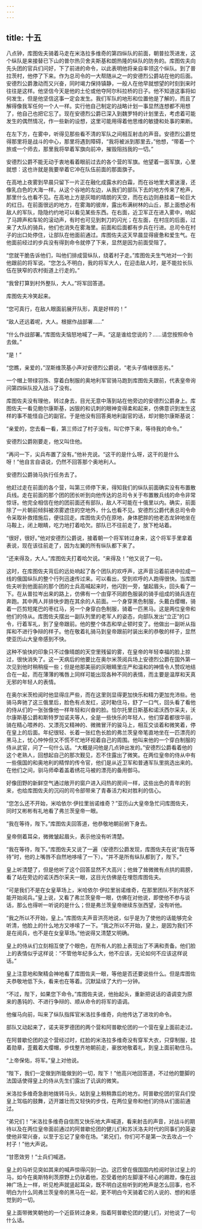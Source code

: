 ```yaml
---
---
---
```

title: 十五
---




八点钟，库图佐夫骑着马走在米洛拉多维奇的第四纵队的前面，朝普拉茨进发，这个纵队是来接替已下山的普尔热贝舍夫斯基和朗热隆的纵队的防务的。库图佐夫向先头团的官兵们问好，下了前进的命令，以此表明他将亲自率领这个纵队。到了普拉茨村，他停了下来。作为总司令的一大帮随从之一的安德烈公爵站在他的后面。安德烈公爵激动而又兴奋，同时竭力保持镇静，一般人在他早就想望的时刻到来时往往是这样。他坚信今天是他的土伦或他夺阿尔科拉桥的日子。他不知道这事将如何发生，但是他坚信这事一定会发生。我们军队的地形和位置他是了解的，而且了解得像我军任何一个人一样。实行他自己制定的战略计划一事显然连想都不用想了，他自己也把它忘了。现在安德烈公爵已深入到魏罗特的计划里去，考虑着可能发生的偶然情况，作一些新的设想，这里可能用得着他思维的敏捷和处事的果断。

在左下方，在雾中，听得见那些看不清的军队之间相互射击的声音。安德烈公爵觉得那里将是战斗的中心，那里将遇到障碍，“我将被派到那里去，”他想，“带着一个旅或一个师去，那里我将举着军旗向前冲，摧毁阻挡我的一切。”

安德烈公爵不能无动于衷地看着眼前过去的各个营的军旗。他望着一面军旗，心里就想：这也许就是我要举着它冲在队伍前面的那面旗子。

在高地上夜雾到早晨只留下一片正在融化成露水的白霜，而在谷地里大雾迷漫，还像乳白色的大海一样。从这个谷地的左边，从我们的部队下去的地方传来了枪声，那里什么也看不见。在高地上方是灰暗的晴朗的天空，而在右边则悬挂着一轮巨大的红日。在前面很远的地方，在雾海的彼岸，露出布满树林的山丘，那上面想必有敌人的军队，隐隐约约地可以看见某些东西。在右面，近卫军正在进入雾中，响起了马蹄声和车轮的滚动声，有时也可见到刺刀的闪光；在左面，在村庄的后面，过来了大队的骑兵，他们也消失在雾海里。前面和后面都有步兵在行进。总司令在村子的出口处停住，让部队在他面前通过。库图佐夫这天早晨显得疲惫和爱生气。在他面前经过的步兵没有得到命令就停了下来，显然是因为前面受阻了。

“您就干脆告诉他们，叫他们排成营纵队，绕着村子走。”库图佐夫生气地对一个到他跟前的将军说。“您怎么不明白，我的将军大人，在迎击敌人时，是不能拉长队伍在狭窄的农村街道上行走的。”

“我曾打算到村外整队，大人。”将军回答道。

库图佐夫冷笑起来。

“您可真行，在敌人眼面前展开队形，真是好样的！”

“敌人还远着呢，大人。根据作战部署……”

“什么作战部署。”库图佐夫恼怒地喊了一声。“这是谁给您说的？……请您按照命令去做。”

“是！”

“您瞧，亲爱的，”涅斯维茨基小声对安德烈公爵说，“老头子情绪很恶劣。”

一个帽上带绿羽饰、穿着白制服的奥地利军官骑马跑到库图佐夫跟前，代表皇帝询问第四纵队投入战斗了没有。

库图佐夫没有理他，转过身去，目光无意中落到站在他旁边的安德烈公爵身上。库图佐夫一看见鲍尔康斯基，凶狠的和讥刺的眼神变得柔和起来，仿佛意识到发生这样的事不能怪自己的副官。于是他没有回答奥地利副官的话，却对鲍尔康斯基说：

“亲爱的，您去看一看，第三师过了村子没有。叫它停下来，等待我的命令。”

安德烈公爵刚要走，他又叫住他。

“再问一下，尖兵布置了没有。”他补充说。“这干的是什么呀，这干的是什么呀！”他自言自语说，仍然不回答那个奥地利人。

安德烈公爵骑马执行任务去了。

他赶过走在前面的各个营，叫第三师停下来，得知我们的纵队前面确实没有布置散兵线。走在前面的那个团的团长听到向他传达的总司令关于布置散兵线的命令非常惊讶。他完全相信在他的团前面还有部队，敌人不可能在十俄里以内。确实，前面除了一片朝前倾斜被浓雾遮住的空地外，什么也看不见。安德烈公爵代表总司令命令采取补救措施后，便往回走。库图佐夫仍在原地，身体肥胖的他老态龙钟地坐在马鞍上，闭上眼睛，吃力地打着哈欠。部队已不往前走了，放下枪站着。

“很好，很好。”他对安德烈公爵说，接着朝一个将军转过身来，这个将军手里拿着表说，现在该往前走了，因为左翼的所有纵队都下来了。

“还来得及，大人。”库图佐夫打着哈欠说。“来得及！”他又说了一句。

这时，在库图佐夫背后的远处响起了各个团队的欢呼声，这声音沿着前进中拉成一线的俄国纵队的整个行列迅速传过来。可以看出，受到欢呼的人跑得很快。当库图佐夫听到他面前的那个团的士兵高喊起来时，他闪到一旁，皱起眉头，回头看了一下。在从普拉岑出来的路上，仿佛有一个由穿不同颜色服装的骑手组成的骑兵连在奔跑。其中两人并排快步跑在其余的人前面。一个身穿黑色制服，头戴白缨帽，骑着一匹剪短尾巴的枣红马，另一个身穿白色制服，骑着一匹黑马。这是两位皇帝和他们的侍从。库图佐夫摆出一副队列里的老军人的姿态，向部队发出“立正”的口令，行着军礼，到了皇帝跟前。他的整个体态和举止顿时变了。他做出一副听从指挥和不进行争辩的样子。他在敬着礼骑马到皇帝跟前时装出来的恭敬的样子，显然使亚历山大皇帝感到不快。

这种不愉快的印象只不过像晴朗的天空里残留的雾，在皇帝的年轻幸福的脸上掠过，很快消失了。这一天病后的他要比在奥尔米茨阅兵场上安德烈公爵在国外第一次见到他时稍稍瘦一些；但是他那美丽的灰眼睛里庄严和温和的神情令人赞叹地结合在一起，而在薄薄的嘴唇上同样可能出现各种不同的表情，而主要是温厚和天真无邪的年轻人的表情。

在奥尔米茨检阅时他显得庄严些，而在这里则显得更加快乐和精力更加充沛些。他骑马奔驰了这三俄里后，脸色有点发红，这时勒住马，舒了一口气，回头看了看他的侍从们的一张张像他一样年轻和兴奋的脸。恰尔托里日斯基和诺沃西尔采夫，沃尔康斯基公爵和斯特罗加诺夫等人，全是一些快乐的年轻人，他们穿着都很华丽，骑在精心喂养的、又漂亮又精神的、微微冒汗的骏马上，相互交谈着和微笑着，停在皇上的后面。年纪很轻、长着一张红色长脸的弗兰茨皇帝笔直地坐在一匹漂亮的黑马上，忧心忡忡但又不慌不忙地环视着自己的周围。他叫来他的一个穿白制服的侍从武官，问了一句什么话。“大概是问他是几点钟出发的。”安德烈公爵看着他的这个老熟人，回想起自己的那次觐见，忍不住露出了微笑。在两位皇帝的侍从中有一些俄国的和奥地利的精悍的传令官，他们是从近卫军和普通军队里挑选出来的。在他们之间，驯马师牵着盖着绣花马被的漂亮的备用御马。

好像田野的新鲜空气通过敞开的窗户进入闷热的房间一样，这些出色的青年的到来，也给库图佐夫的沉闷的司令部带来了青春活力和对胜利的信心。

“您怎么还不开始，米哈依尔·伊拉里翁诺维奇？”亚历山大皇帝急忙问库图佐夫，同时又彬彬有礼地看了弗兰茨皇帝一眼。

“我在等待，陛下。”库图佐夫回答道，他恭敬地朝前俯下身去。

皇帝侧着耳朵，微微皱起眉头，表示他没有听清楚。

“我在等待，陛下。”库图佐夫又说了一遍（安德烈公爵发现，库图佐夫在说“我在等待”时，他的上嘴唇不自然地哆嗦了一下）。“并不是所有纵队都到了，陛下。”

皇上听清楚了，但是他听了这个回答显然不大高兴；他耸了耸微微有点拱的肩膀，看了站在旁边的诺沃西尔采夫一眼，这目光仿佛是在埋怨库图佐夫。

“可是我们不是在女皇草场上，米哈依尔·伊拉里翁诺维奇，在那里团队不到齐就不能开始阅兵。”皇上说，又看了弗兰茨皇帝一眼，仿佛在对他说，即使他不参与谈话，那么也得听一听说的是什么；但是弗兰茨皇帝继续东张西望，没有听他。

“我之所以不开始，皇上。”库图佐夫声音洪亮地说，似乎是为了使他的话能够完全听清，他脸上的什么地方又哆嗦了一下。“我之所以不开始，皇上，是因为我们不是在阅兵，也不是在女皇草场。”他说得又清楚又明确。

皇上的侍从们立刻相互使了个眼色，在所有人的脸上表现出了不满和责备。他们脸上的表情似乎这样说：“不管他年纪多么大，他不应该，无论如何不应该这样说话。”

皇上注意地和聚精会神地看了库图佐夫一眼，等他是否还要说些什么。但是库图佐夫恭敬地低下头，看来也在等着。沉默延续了大约一分钟。

“不过，陛下，如果您下命令。”库图佐夫说，他抬起头，重新把说话的语调变为原来的愚钝的、不进行争辩的、顺从命令的将军的语调。

他催马向前，叫来了纵队指挥官米洛拉多维奇，向他传达了进攻的命令。

部队又动起来了，诺夫哥罗德团的两个营和阿普歇伦团的一个营在皇上面前走过。

在阿普歇伦团的这个营经过时，红脸的米洛拉多维奇没有穿军大衣，只穿制服，挂着勋章，歪戴着大缨帽，步伐整齐地朝前走，豪放地敬着礼，到皇上面前勒住马。

“上帝保佑，将军。”皇上对他说。

“陛下，我们一定做到所能做到的一切，陛下！”他高兴地回答道，不过他的蹩脚的法国话使得皇上的侍从先生们露出了讥讽的微笑。

米洛拉多维奇急剧地拨转马头，站到皇上稍稍靠后的地方。阿普歇伦团的官兵们受皇上驾临的鼓舞，迈开雄壮而又轻快的步伐，在两位皇帝和他们的侍从们面前通过。

“弟兄们！”米洛拉多维奇自信而又快乐地大声喊道，看来射击的声音，对战斗的期待以及在两位皇帝面前通过的阿普歇伦团的健儿们和苏沃洛夫时代的同事们的英姿使他非常兴奋，以至于忘记了皇帝在场。“弟兄们，你们可不是第一次去攻占一个村子！”他大声说。

“甘愿效劳！”士兵们喊道。

皇上的马听见突如其来的喊声惊得闪到一边。这匹曾在俄国国内检阅时驮过皇上的马，如今在奥斯特利茨原野上仍驮着他，忍受着他的左脚漫不经心的踢蹬，像在战神广场上一样，听见枪声就竖起耳朵，既不明白这些听到的枪声是怎么回事，也不明白为什么同弗兰茨皇帝的黑马在一起，更不明白今天骑着它的人说的、想的和感觉到的一切。

皇上面带微笑朝他的一个近臣转过身来，指着阿普歇伦团的健儿们，对他说了一句什么话。
